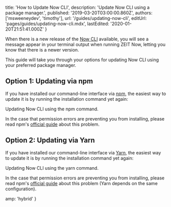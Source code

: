
  title: 'How to Update Now CLI',
  description: 'Update Now CLI using a package manager.',
  published: '2019-03-20T03:00:00.860Z',
  authors: ['msweeneydev', 'timothy'],
  url: '/guides/updating-now-cli',
  editUrl: 'pages/guides/updating-now-cli.mdx',
  lastEdited: '2020-01-20T21:51:41.000Z'
}

When there is a new release of the [Now CLI](https://zeit.co/download#now-cli) available, you will see a message appear in your terminal output when running ZEIT Now, letting you know that there is a newer version.

This guide will take you through your options for updating Now CLI using your preferred package manager.

## Option 1: Updating via npm

If you have installed our command-line interface via [npm](http://npmjs.org/), the easiest way to update it is by running the installation command yet again:

<Snippet dark text="npm i -g now" />
<Caption>Updating Now CLI using the <InlineCode>npm</InlineCode> command.</Caption>

In the case that permission errors are preventing you from installing, please read npm's [official guide](https://docs.npmjs.com/resolving-eacces-permissions-errors-when-installing-packages-globally) about this problem.

## Option 2: Updating via Yarn

If you have installed our command-line interface via [Yarn](https://yarnpkg.com), the easiest way to update it is by running the installation command yet again:

<Snippet dark text="yarn global add now" />
<Caption>Updating Now CLI using the <InlineCode>yarn</InlineCode> command.</Caption>

In the case that permission errors are preventing you from installing, please read npm's [official guide](https://docs.npmjs.com/resolving-eacces-permissions-errors-when-installing-packages-globally) about this problem (Yarn depends on the same configuration).


  amp: 'hybrid'
}
